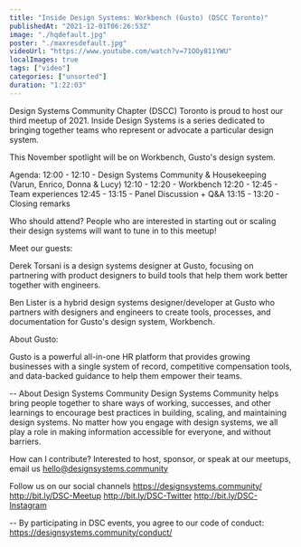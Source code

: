 ```yaml
---
title: "Inside Design Systems: Workbench (Gusto) (DSCC Toronto)"
publishedAt: "2021-12-01T06:26:53Z"
image: "./hqdefault.jpg"
poster: "./maxresdefault.jpg"
videoUrl: "https://www.youtube.com/watch?v=71OOy811YWU"
localImages: true
tags: ["video"]
categories: ["unsorted"]
duration: "1:22:03"
---
```

Design Systems Community Chapter (DSCC) Toronto is proud to host our third meetup of 2021. Inside Design Systems is a series dedicated to bringing together teams who represent or advocate a particular design system.

This November spotlight will be on Workbench, Gusto's design system.

Agenda:
12:00 - 12:10 - Design Systems Community & Housekeeping (Varun, Enrico, Donna & Lucy)
12:10 - 12:20 - Workbench
12:20 - 12:45 - Team experiences
12:45 - 13:15 - Panel Discussion + Q&A
13:15 - 13:20 - Closing remarks

Who should attend?
People who are interested in starting out or scaling their design systems will want to tune in to this meetup!

Meet our guests:

Derek Torsani is a design systems designer at Gusto, focusing on partnering with product designers to build tools that help them work better together with engineers.

Ben Lister is a hybrid design systems designer/developer at Gusto who partners with designers and engineers to create tools, processes, and documentation for Gusto's design system, Workbench.

About Gusto:

Gusto is a powerful all-in-one HR platform that provides growing businesses with a single system of record, competitive compensation tools, and data-backed guidance to help them empower their teams.

--
About Design Systems Community
Design Systems Community helps bring people together to share ways of working, successes, and other learnings to encourage best practices in building, scaling, and maintaining design systems. No matter how you engage with design systems, we all play a role in making information accessible for everyone, and without barriers.

How can I contribute?
Interested to host, sponsor, or speak at our meetups, email us hello@designsystems.community

Follow us on our social channels
https://designsystems.community/
http://bit.ly/DSC-Meetup
http://bit.ly/DSC-Twitter
http://bit.ly/DSC-Instagram

--
By participating in DSC events, you agree to our code of conduct: https://designsystems.community/conduct/
